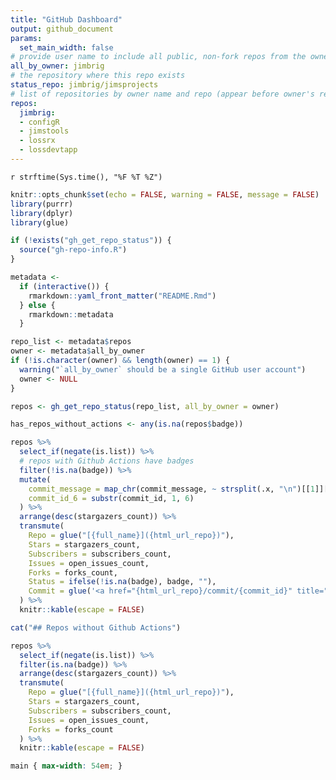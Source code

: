 ```yaml
---
title: "GitHub Dashboard"
output: github_document
params:
  set_main_width: false
# provide user name to include all public, non-fork repos from the owner
all_by_owner: jimbrig
# the repository where this repo exists
status_repo: jimbrig/jimsprojects
# list of repositories by owner name and repo (appear before owner's repos)
repos:
  jimbrig:
  - configR
  - jimstools
  - lossrx
  - lossdevtapp
---
```


`r strftime(Sys.time(), "%F %T %Z")`

```r
knitr::opts_chunk$set(echo = FALSE, warning = FALSE, message = FALSE)
library(purrr)
library(dplyr)
library(glue)
```

```r
if (!exists("gh_get_repo_status")) {
  source("gh-repo-info.R")
}

metadata <- 
  if (interactive()) {
    rmarkdown::yaml_front_matter("README.Rmd") 
  } else {
    rmarkdown::metadata
  }

repo_list <- metadata$repos
owner <- metadata$all_by_owner
if (!is.character(owner) && length(owner) == 1) {
  warning("`all_by_owner` should be a single GitHub user account")
  owner <- NULL
}

repos <- gh_get_repo_status(repo_list, all_by_owner = owner)

has_repos_without_actions <- any(is.na(repos$badge))
```

```r
repos %>% 
  select_if(negate(is.list)) %>%
  # repos with Github Actions have badges
  filter(!is.na(badge)) %>%
  mutate(
    commit_message = map_chr(commit_message, ~ strsplit(.x, "\n")[[1]][1]),
    commit_id_6 = substr(commit_id, 1, 6)
  ) %>%
  arrange(desc(stargazers_count)) %>%
  transmute(
    Repo = glue("[{full_name}]({html_url_repo})"),
    Stars = stargazers_count,
    Subscribers = subscribers_count,
    Issues = open_issues_count,
    Forks = forks_count,
    Status = ifelse(!is.na(badge), badge, ""),
    Commit = glue('<a href="{html_url_repo}/commit/{commit_id}" title="{commit_message}">{commit_id_6}</a>')
  ) %>% 
  knitr::kable(escape = FALSE)
```

```r
cat("## Repos without Github Actions")

repos %>% 
  select_if(negate(is.list)) %>%
  filter(is.na(badge)) %>%
  arrange(desc(stargazers_count)) %>%
  transmute(
    Repo = glue("[{full_name}]({html_url_repo})"),
    Stars = stargazers_count,
    Subscribers = subscribers_count,
    Issues = open_issues_count,
    Forks = forks_count
  ) %>% 
  knitr::kable(escape = FALSE)
```

```css
main { max-width: 54em; }
```
